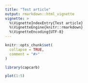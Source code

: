 ```yaml
---
title: "Test article"
output: rmarkdown::html_vignette
vignette: >
  %\VignetteIndexEntry{Test article}
  %\VignetteEngine{knitr::rmarkdown}
  %\VignetteEncoding{UTF-8}
---
```


```r
knitr::opts_chunk$set(
  collapse = TRUE,
  comment = "#>"
)
```

```r
library(capcarb)
```

```r
plot(1:5)
```

